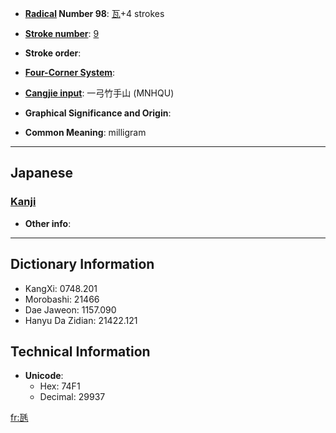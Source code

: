 * '''[[Wiktionary:Chinese radical index| Radical]] Number 98''': [[Wiktionary:Chinese radical index 瓦|瓦]]+4 strokes

* '''[[Wiktionary:Chinese total strokes index|Stroke number]]''': [[Wiktionary:Chinese total strokes index 9|9]]

* '''Stroke order''': 

* '''[[Wiktionary:Chinese four corner index|Four-Corner System]]''': 

* '''[[Wiktionary:Chinese Cangjie index|Cangjie input]]''': 一弓竹手山 (MNHQU)

* '''Graphical Significance and Origin''': 

* '''Common Meaning''': milligram

----

==Japanese==
===[[Kanji]]===
{{kanji|on readings=|kun readings=[[みりぐらむ]] (miriguramu)}}

* '''Other info''':  

----

== Dictionary Information ==

* KangXi: 0748.201
* Morobashi: 21466
* Dae Jaweon: 1157.090
* Hanyu Da Zidian: 21422.121

== Technical Information ==

* '''Unicode''':
** Hex: 74F1
** Decimal: 29937

[[fr:瓱]]